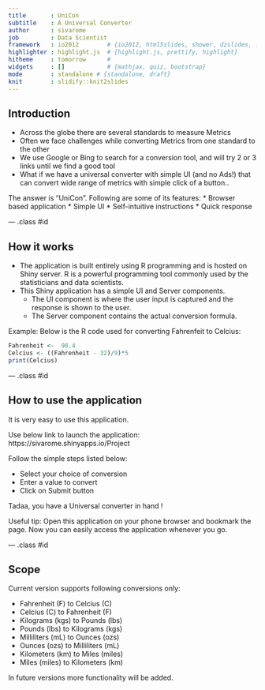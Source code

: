 ```yaml
---
title       : UniCon
subtitle    : A Universal Converter
author      : sivarome
job         : Data Scientist
framework   : io2012        # {io2012, html5slides, shower, dzslides, ...}
highlighter : highlight.js  # {highlight.js, prettify, highlight}
hitheme     : tomorrow      # 
widgets     : []            # {mathjax, quiz, bootstrap}
mode        : standalone # {standalone, draft}
knit        : slidify::knit2slides
---
```


## Introduction

 * Across the globe there are several standards to measure Metrics
 * Often we face challenges while converting Metrics from one standard to the other
 * We use Google or Bing to search for a conversion tool, and will try 2 or 3 links until we find a good tool
 * What if we have a universal converter with simple UI (and no Ads!) that can convert wide range of metrics with simple click of a button..
 
The answer is "UniCon".  Following are some of its features:
 * Browser based application
 * Simple UI
 * Self-intuitive instructions
 * Quick response


--- .class #id 

## How it works

 * The application is built entirely using R programming and is hosted on Shiny server.  R is a powerful programming tool commonly used by the statisticians and data scientists.  
 * This Shiny application has a simple UI and Server components. 
   - The UI component is where the user input is captured and the response is shown to the user.
   - The Server component contains the actual conversion formula.

Example: 
Below is the R code used for converting Fahrenfeit to Celcius:

```r
Fahrenheit <-  98.4
Celcius <- ((Fahrenheit - 32)/9)*5
print(Celcius)
```


--- .class #id 

## How to use the application

It is very easy to use this application. 


Use below link to launch the application:
https://sivarome.shinyapps.io/Project  


Follow the simple steps listed below:

 * Select your choice of conversion
 * Enter a value to convert
 * Click on Submit button


Tadaa, you have a Universal converter in hand !


Useful tip:
Open this application on your phone browser and bookmark the page. Now you can easily access the application whenever you go.

--- .class #id 

## Scope

Current version supports following conversions only:  

 * Fahrenheit (F) to Celcius (C)
 * Celcius (C) to Fahrenheit (F)
 * Kilograms (kgs) to Pounds (lbs)
 * Pounds (lbs) to Kilograms (kgs)
 * Milliliters (mL) to Ounces (ozs)
 * Ounces (ozs) to Milliliters (mL)
 * Kilometers (km) to Miles (miles)
 * Miles (miles) to Kilometers (km)

In future versions more functionality will be added.

